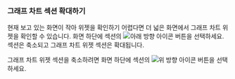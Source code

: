 ### 그래프 차트 섹션 확대하기

<ImgLang img='db-common-folding-table.png' desc='액티브 세션' />

현재 보고 있는 화면이 작아 위젯을 확인하기 어렵다면 더 넓은 화면에서 그래프 차트 위젯을 확인할 수 있습니다. 화면 하단에 <Cmdname sid="active_sessions" className="uitext" /> 섹션의 ![아래 방향 아이콘](/img/ic-caret-down.svg) 버튼을 선택하세요. <Cmdname sid="active_sessions" className="uitext" /> 섹션은 축소되고 그래프 차트 위젯 섹션은 확대됩니다.

그래프 차트 위젯 섹션을 축소하려면 화면 하단에 <Cmdname sid="active_sessions" className="uitext" /> 섹션의 ![위 방향 아이콘](/img/ic-caret-up.svg) 버튼을 선택하세요.